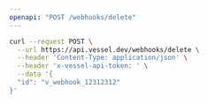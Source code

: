 ```yaml
---
openapi: "POST /webhooks/delete"
---
```


<RequestExample>

```bash Request
curl --request POST \
  --url https://api.vessel.dev/webhooks/delete \
  --header 'Content-Type: application/json' \
  --header 'x-vessel-api-token: ' \
  --data '{
  "id": "v_webhook_12312312"
}'
```

</RequestExample>
